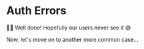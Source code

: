 # Auth Errors

<EpicVideo url="https://www.epicweb.dev/workshops/authentication-strategies-and-implementation/provider-errors/handling-errors-in-third-party-api-calls/solution" />

👨‍💼 Well done! Hopefully our users never see it 😅

Now, let's move on to another more common case...
